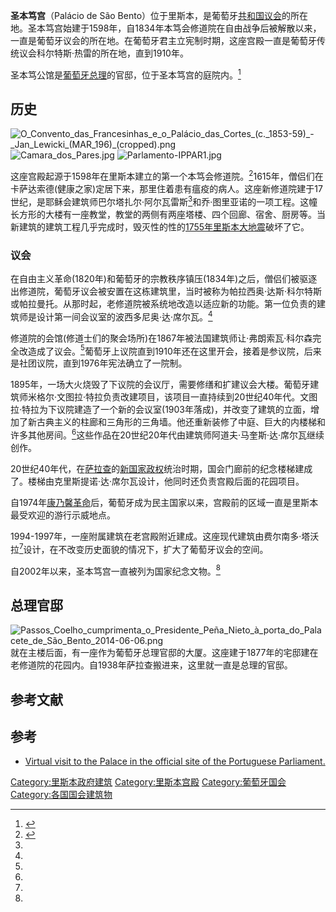 {{Infobox building
|name=圣本笃宫
|image=Parlamento April 2009-1a.jpg
|caption=立面
|map_type=
|map_caption=
|latd = 38
|latm = 42
|lats = 45
|latNS = N
|longd = 9
|longm = 9
|longs = 13
|longEW = W
|iso_region =
|location = [[葡萄牙|葡萄牙]][[里斯本|里斯本]]
|architect= Adolfo Marques da Silva, Cristino da Silva
|start_date= 1598
|completion_date= 1938
|style= [[新古典主义|新古典主义]]
|size=
}}
'''圣本笃宫'''（Palácio de São Bento）位于里斯本，是葡萄牙[[共和国议会|共和国议会]]的所在地。圣本笃宫始建于1598年，自1834年本笃会修道院在自由战争后被解散以来，一直是葡萄牙议会的所在地。在葡萄牙君主立宪制时期，这座宫殿一直是葡萄牙传统议会科尔特斯·热雷的所在地，直到1910年。

圣本笃公馆是[[葡萄牙总理|葡萄牙总理]]的官邸，位于圣本笃宫的庭院内。<ref name=":0">{{Cite web|url=http://www.monumentos.gov.pt/Site/APP_PagesUser/SIPA.aspx?id=4305|title=São Bento Palace|website=Monumentos.gov.pt|language=pt|archive-url=https://web.archive.org/web/20190216040832/http://www.monumentos.gov.pt/Site/APP_PagesUser/SIPA.aspx?id=4305|archive-date=2019-02-16|url-status=|access-date=2018-04-25|dead-url=no}}</ref>

==历史==
[[File:O_Convento_das_Francesinhas_e_o_Palácio_das_Cortes_(c._1853-59)_-_Jan_Lewicki_(MAR_196)_(cropped).png|thumb]]
[[File:Camara_dos_Pares.jpg|thumb]]
[[File:Parlamento-IPPAR1.jpg|thumb]]

这座宫殿起源于1598年在里斯本建立的第一个本笃会修道院。<ref name=":1">{{Cite web|url=http://www.patrimoniocultural.gov.pt/pt/patrimonio/patrimonio-imovel/pesquisa-do-patrimonio/classificado-ou-em-vias-de-classificacao/geral/view/70140|title=Palácio de São Bento|website=www.patrimoniocultural.gov.pt|language=pt|archive-url=https://web.archive.org/web/20190913054101/http://www.patrimoniocultural.gov.pt/pt/patrimonio/patrimonio-imovel/pesquisa-do-patrimonio/classificado-ou-em-vias-de-classificacao/geral/view/70140|archive-date=2019-09-13|url-status=|access-date=2018-04-25|dead-url=no}}</ref>1615年，僧侣们在卡萨达索德(健康之家)定居下来，那里住着患有瘟疫的病人。这座新修道院建于17世纪，是耶稣会建筑师巴尔塔扎尔·阿尔瓦雷斯<ref name=":0" />和乔·图里亚诺的一项工程。这幢长方形的大楼有一座教堂，教堂的两侧有两座塔楼、四个回廊、宿舍、厨房等。当新建筑的建筑工程几乎完成时，毁灭性的性的[[1755年里斯本大地震|1755年里斯本大地震]]破坏了它。
=== 议会 ===
在自由主义革命(1820年)和葡萄牙的宗教秩序镇压(1834年)之后，僧侣们被驱逐出修道院，葡萄牙议会被安置在这栋建筑里，当时被称为帕拉西奥·达斯·科尔特斯或帕拉曼托。从那时起，老修道院被系统地改造以适应新的功能。第一位负责的建筑师是设计第一间会议室的波西多尼奥·达·席尔瓦。<ref name=":0" />

修道院的会馆(修道士们的聚会场所)在1867年被法国建筑师让·弗朗索瓦·科尔森完全改造成了议会。<ref name=":0" />葡萄牙上议院直到1910年还在这里开会，接着是参议院，后来是社团议院，直到1976年宪法确立了一院制。

1895年，一场大火烧毁了下议院的会议厅，需要修缮和扩建议会大楼。葡萄牙建筑师米格尔·文图拉·特拉负责改建项目，该项目一直持续到20世纪40年代。文图拉·特拉为下议院建造了一个新的会议室(1903年落成)，并改变了建筑的立面，增加了新古典主义的柱廊和三角形的三角墙。他还重新装修了中庭、巨大的内楼梯和许多其他房间。<ref name=":0" />这些作品在20世纪20年代由建筑师阿道夫·马奎斯·达·席尔瓦继续创作。

20世纪40年代，在[[萨拉查|萨拉查]]的[[新國家_(葡萄牙)|新国家政权]]统治时期，国会门廊前的纪念楼梯建成了。楼梯由克里斯提诺·达·席尔瓦设计，他同时还负责宫殿后面的花园项目。

自1974年[[康乃馨革命|康乃馨革命]]后，葡萄牙成为民主国家以来，宫殿前的区域一直是里斯本最受欢迎的游行示威地点。

1994-1997年，一座附属建筑在老宫殿附近建成。这座现代建筑由费尔南多·塔沃拉<ref name=":0" />设计，在不改变历史面貌的情况下，扩大了葡萄牙议会的空间。

自2002年以来，圣本笃宫一直被列为国家纪念文物。<ref name=":1" />

== 总理官邸 ==
[[Image:Passos_Coelho_cumprimenta_o_Presidente_Peña_Nieto_à_porta_do_Palacete_de_São_Bento_2014-06-06.png|thumb]]
就在主楼后面，有一座作为葡萄牙总理官邸的大厦。这座建于1877年的宅邸建在老修道院的花园内。自1938年萨拉查搬进来，这里就一直是总理的官邸。

==参考文献==
{{reflist}}
==参考==
*[https://web.archive.org/web/20071006204943/http://www.assembleiadarepublica.pt/ingles/tour_sbento/index.html Virtual visit to the Palace in the official site of the Portuguese Parliament.]

{{Coord|38|42|45|N|09|09|13|W|source:ptwiki_region:PT|display=title}}

[[Category:里斯本政府建筑|Category:里斯本政府建筑]]
[[Category:里斯本宫殿|Category:里斯本宫殿]]
[[Category:葡萄牙国会|Category:葡萄牙国会]]
[[Category:各国国会建筑物|Category:各国国会建筑物]]